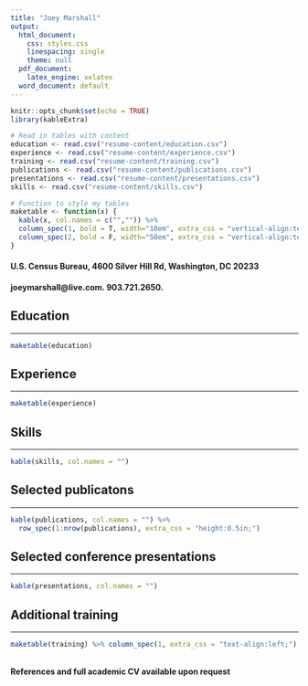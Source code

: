 ```yaml
---
title: "Joey Marshall"
output:
  html_document:
    css: styles.css
    linespacing: single
    theme: null
  pdf_document: 
    latex_engine: xelatex
  word_document: default
---
```



```r
knitr::opts_chunk$set(echo = TRUE)
library(kableExtra)

# Read in tables with content
education <- read.csv("resume-content/education.csv")
experience <- read.csv("resume-content/experience.csv")
training <- read.csv("resume-content/training.csv")
publications <- read.csv("resume-content/publications.csv") 
presentations <- read.csv("resume-content/presentations.csv") 
skills <- read.csv("resume-content/skills.csv") 

# Function to style my tables
maketable <- function(x) {
  kable(x, col.names = c("","")) %>% 
  column_spec(1, bold = T, width="10em", extra_css = "vertical-align:text-top;") %>%
  column_spec(2, bold = F, width="50em", extra_css = "vertical-align:text-top;") 
}
```

#### U.S. Census Bureau, 4600 Silver Hill Rd, Washington, DC 20233
#### joeymarshall@live.com. 903.721.2650.


## Education
***
```r
maketable(education)
```

## Experience
***
```r
maketable(experience)
```

\pagebreak

## Skills
***
```r
kable(skills, col.names = "")
```
## Selected publicatons
***
```r
kable(publications, col.names = "") %>% 
  row_spec(1:nrow(publications), extra_css = "height:0.5in;")
```

## Selected conference presentations
***
```r
kable(presentations, col.names = "")
```

## Additional training
***
```r
maketable(training) %>% column_spec(1, extra_css = "text-align:left;")
```
\
**References and full academic CV available upon request** 


